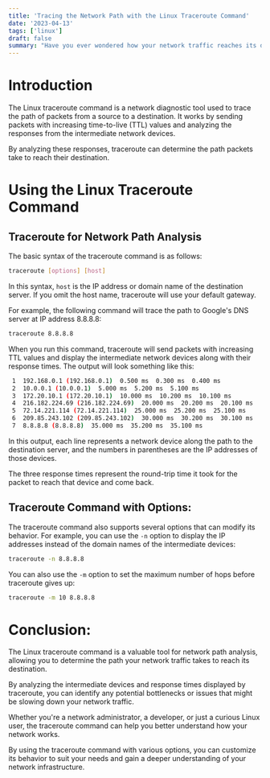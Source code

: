 ```yaml
---
title: 'Tracing the Network Path with the Linux Traceroute Command'
date: '2023-04-13'
tags: ['linux']
draft: false
summary: "Have you ever wondered how your network traffic reaches its destination? The Linux traceroute command is a powerful tool that allows you to analyze the network path between your device and a destination server. In this article, we'll explore how to use the Linux traceroute command for network path analysis."
---
```


# Introduction

The Linux traceroute command is a network diagnostic tool used to trace the path of packets from a source to a destination. It works by sending packets with increasing time-to-live (TTL) values and analyzing the responses from the intermediate network devices.

By analyzing these responses, traceroute can determine the path packets take to reach their destination.

# Using the Linux Traceroute Command

## Traceroute for Network Path Analysis

The basic syntax of the traceroute command is as follows:

```bash
traceroute [options] [host]
```

In this syntax, `host` is the IP address or domain name of the destination server. If you omit the host name, traceroute will use your default gateway.

For example, the following command will trace the path to Google's DNS server at IP address 8.8.8.8:

```bash
traceroute 8.8.8.8
```

When you run this command, traceroute will send packets with increasing TTL values and display the intermediate network devices along with their response times. The output will look something like this:

```bash
 1  192.168.0.1 (192.168.0.1)  0.500 ms  0.300 ms  0.400 ms
 2  10.0.0.1 (10.0.0.1)  5.000 ms  5.200 ms  5.100 ms
 3  172.20.10.1 (172.20.10.1)  10.000 ms  10.200 ms  10.100 ms
 4  216.182.224.69 (216.182.224.69)  20.000 ms  20.200 ms  20.100 ms
 5  72.14.221.114 (72.14.221.114)  25.000 ms  25.200 ms  25.100 ms
 6  209.85.243.102 (209.85.243.102)  30.000 ms  30.200 ms  30.100 ms
 7  8.8.8.8 (8.8.8.8)  35.000 ms  35.200 ms  35.100 ms
```

In this output, each line represents a network device along the path to the destination server, and the numbers in parentheses are the IP addresses of those devices.

The three response times represent the round-trip time it took for the packet to reach that device and come back.

## Traceroute Command with Options:

The traceroute command also supports several options that can modify its behavior. For example, you can use the `-n` option to display the IP addresses instead of the domain names of the intermediate devices:

```bash
traceroute -n 8.8.8.8
```

You can also use the `-m` option to set the maximum number of hops before traceroute gives up:

```bash
traceroute -m 10 8.8.8.8
```

# Conclusion:

The Linux traceroute command is a valuable tool for network path analysis, allowing you to determine the path your network traffic takes to reach its destination.

By analyzing the intermediate devices and response times displayed by traceroute, you can identify any potential bottlenecks or issues that might be slowing down your network traffic.

Whether you're a network administrator, a developer, or just a curious Linux user, the traceroute command can help you better understand how your network works.

By using the traceroute command with various options, you can customize its behavior to suit your needs and gain a deeper understanding of your network infrastructure.
